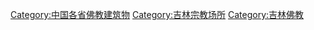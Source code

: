 [[Category:中国各省佛教建筑物|Category:中国各省佛教建筑物]]
[[Category:吉林宗教场所|Category:吉林宗教场所]]
[[Category:吉林佛教|Category:吉林佛教]]